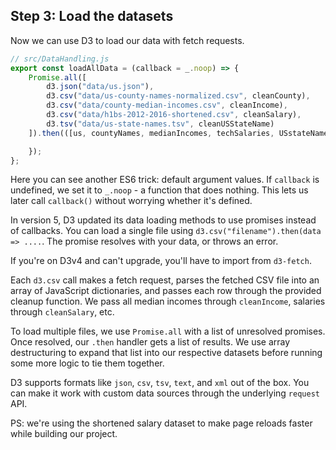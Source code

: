 ## Step 3: Load the datasets

Now we can use D3 to load our data with fetch requests.

```javascript
// src/DataHandling.js
export const loadAllData = (callback = _.noop) => {
    Promise.all([
        d3.json("data/us.json"),
        d3.csv("data/us-county-names-normalized.csv", cleanCounty),
        d3.csv("data/county-median-incomes.csv", cleanIncome),
        d3.csv("data/h1bs-2012-2016-shortened.csv", cleanSalary),
        d3.tsv("data/us-state-names.tsv", cleanUSStateName)
    ]).then(([us, countyNames, medianIncomes, techSalaries, USstateNames]) => {

    });
};

```

Here you can see another ES6 trick: default argument values. If `callback` is
undefined, we set it to `_.noop` - a function that does nothing. This lets us
later call `callback()` without worrying whether it's defined.

In version 5, D3 updated its data loading methods to use promises instead of
callbacks. You can load a single file using
`d3.csv("filename").then(data => ....`. The promise resolves with your data, or
throws an error.

If you're on D3v4 and can't upgrade, you'll have to import from `d3-fetch`.

Each `d3.csv` call makes a fetch request, parses the fetched CSV file into an
array of JavaScript dictionaries, and passes each row through the provided
cleanup function. We pass all median incomes through `cleanIncome`, salaries
through `cleanSalary`, etc.

To load multiple files, we use `Promise.all` with a list of unresolved
promises. Once resolved, our `.then` handler gets a list of results. We use
array destructuring to expand that list into our respective datasets before
running some more logic to tie them together.

D3 supports formats like `json`, `csv`, `tsv`, `text`, and `xml` out of the
box. You can make it work with custom data sources through the underlying
`request` API.

PS: we're using the shortened salary dataset to make page reloads faster while
building our project.
